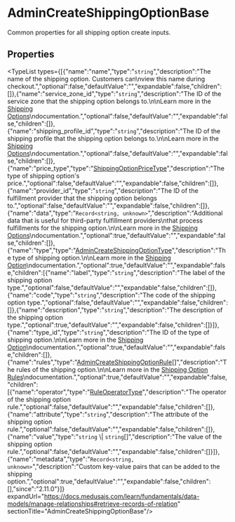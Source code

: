 
# AdminCreateShippingOptionBase

Common properties for all shipping option create inputs.

## Properties

<TypeList types={[{"name":"name","type":"`string`","description":"The name of the shipping option. Customers can\nview this name during checkout.","optional":false,"defaultValue":"","expandable":false,"children":[]},{"name":"service_zone_id","type":"`string`","description":"The ID of the service zone that the shipping option belongs to.\n\nLearn more in the [Shipping Options](https://docs.medusajs.com/resources/commerce-modules/fulfillment/shipping-option#service-zone-restrictions)\ndocumentation.","optional":false,"defaultValue":"","expandable":false,"children":[]},{"name":"shipping_profile_id","type":"`string`","description":"The ID of the shipping profile that the shipping option belongs to.\n\nLearn more in the [Shipping Options](https://docs.medusajs.com/resources/commerce-modules/fulfillment/shipping-option#shipping-profile-and-types)\ndocumentation.","optional":false,"defaultValue":"","expandable":false,"children":[]},{"name":"price_type","type":"[ShippingOptionPriceType](../../../fulfillment/types/fulfillment.ShippingOptionPriceType/page.mdx)","description":"The type of shipping option's price.","optional":false,"defaultValue":"","expandable":false,"children":[]},{"name":"provider_id","type":"`string`","description":"The ID of the fulfillment provider that the shipping option belongs to.","optional":false,"defaultValue":"","expandable":false,"children":[]},{"name":"data","type":"`Record<string, unknown>`","description":"Additional data that is useful for third-party fulfillment providers\nthat process fulfillments for the shipping option.\n\nLearn more in the [Shipping Options](https://docs.medusajs.com/resources/commerce-modules/fulfillment/shipping-option#data-property)\ndocumentation.","optional":true,"defaultValue":"","expandable":false,"children":[]},{"name":"type","type":"[AdminCreateShippingOptionType](../../HttpTypes/interfaces/types.HttpTypes.AdminCreateShippingOptionType/page.mdx)","description":"The type of shipping option.\n\nLearn more in the [Shipping Option](https://docs.medusajs.com/resources/commerce-modules/fulfillment/shipping-option#shipping-profile-and-types)\ndocumentation.","optional":true,"defaultValue":"","expandable":false,"children":[{"name":"label","type":"`string`","description":"The label of the shipping option type.","optional":false,"defaultValue":"","expandable":false,"children":[]},{"name":"code","type":"`string`","description":"The code of the shipping option type.","optional":false,"defaultValue":"","expandable":false,"children":[]},{"name":"description","type":"`string`","description":"The description of the shipping option type.","optional":true,"defaultValue":"","expandable":false,"children":[]}]},{"name":"type_id","type":"`string`","description":"The ID of the type of shipping option.\n\nLearn more in the [Shipping Option](https://docs.medusajs.com/resources/commerce-modules/fulfillment/shipping-option#shipping-profile-and-types)\ndocumentation.","optional":true,"defaultValue":"","expandable":false,"children":[]},{"name":"rules","type":"[AdminCreateShippingOptionRule](../../HttpTypes/interfaces/types.HttpTypes.AdminCreateShippingOptionRule/page.mdx)[]","description":"The rules of the shipping option.\n\nLearn more in the [Shipping Option Rules](https://docs.medusajs.com/resources/commerce-modules/fulfillment/shipping-option#shipping-option-rules)\ndocumentation.","optional":true,"defaultValue":"","expandable":false,"children":[{"name":"operator","type":"[RuleOperatorType](../../CommonTypes/types/types.CommonTypes.RuleOperatorType/page.mdx)","description":"The operator of the shipping option rule.","optional":false,"defaultValue":"","expandable":false,"children":[]},{"name":"attribute","type":"`string`","description":"The attribute of the shipping option rule.","optional":false,"defaultValue":"","expandable":false,"children":[]},{"name":"value","type":"`string` \\| `string`[]","description":"The value of the shipping option rule.","optional":false,"defaultValue":"","expandable":false,"children":[]}]},{"name":"metadata","type":"`Record<string, unknown>`","description":"Custom key-value pairs that can be added to the shipping option.","optional":true,"defaultValue":"","expandable":false,"children":[],"since":"2.11.0"}]} expandUrl="https://docs.medusajs.com/learn/fundamentals/data-models/manage-relationships#retrieve-records-of-relation" sectionTitle="AdminCreateShippingOptionBase"/>
